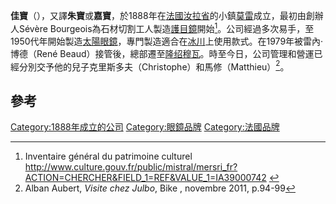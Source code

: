 {{Otheruses|佳寶}}
{{Infobox company
 |company_name = 佳寶<br>Julbo
 |company_logo = 
 |company_type = 公眾公司
 |foundation = 1888年
 |founder = Sévère Bourgeois
 |location_city    = 
 |location_country = [[法国|法国]][[汝拉省|汝拉省]][[隆绍穆瓦|隆绍穆瓦]]
 |products = [[太陽眼鏡|太陽眼鏡]]、光學眼鏡、口罩、頭盔
 |operating_income = € 14,727,000（2015年）
 |net_income = € 509,900（2015年）
 |divisions =
 |owner = Ecla Financial
 |company_slogan = 
 |marketing_slogan = 
 |num_employees = 240
 |homepage =[http://www.julbo.com www.julbo.com]
 |footnotes =
}}
'''佳寶'''（{{lang-fr|Julbo}}），又譯'''朱寶'''或'''嘉寶'''，於1888年在[[法國|法國]][[汝拉省|汝拉省]]的小鎮[[莫雷_(汝拉省)|莫雷]]成立，最初由創辦人Sévère Bourgeois為石材切割工人製造[[護目鏡|護目鏡]]開始<ref>Inventaire général du patrimoine culturel http://www.culture.gouv.fr/public/mistral/mersri_fr?ACTION=CHERCHER&FIELD_1=REF&VALUE_1=IA39000742 {{Wayback|url=http://www.culture.gouv.fr/public/mistral/mersri_fr?ACTION=CHERCHER&FIELD_1=REF&VALUE_1=IA39000742 |date=20160610112818 }}</ref>。公司經過多次易手，至1950代年開始製造[[太陽眼鏡|太陽眼鏡]]，專門製造適合在[[冰川|冰川]]上使用款式。在1979年被雷內·博德（René Beaud）接管後，總部遷至[[隆绍穆瓦|隆绍穆瓦]]。時至今日，公司管理和營運已經分別交予他的兒子克里斯多夫（Christophe）和馬修（Matthieu）<ref name=Bike104>Alban Aubert, ''Visite chez Julbo'', Bike {{n°|104}}, novembre 2011, p.94-99</ref>。

== 參考 ==
{{reflist}}

[[Category:1888年成立的公司|Category:1888年成立的公司]]
[[Category:眼鏡品牌|Category:眼鏡品牌]]
[[Category:法國品牌|Category:法國品牌]]